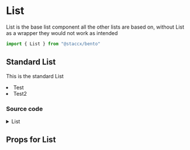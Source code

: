 
<Meta title="components/Lists/List" component={List}/>

# List
List is the base list component all the other lists are based on, without List as a wrapper they would not work as
intended

```javascript
import { List } from "@staccx/bento"
```

## Standard List
This is the standard List

<Preview>
  <Story name="standard">
      <List>
        <li>Test</li>
        <li>Test2</li>
      </List>
  </Story>
</Preview>

### Source code
<details><summary>List</summary>
<p>

```bash
import React from "react"
import PropTypes from "prop-types"
import styled from "styled-components"
import { applyVariants, commonPropTypes } from "../../theming"
import { componentCreateFactory } from "../../theming/utils/createVariantsFunctionFactory"
import themeProps from "./List.themeProps"

const List = ({ children, className, ordered, ...restProps }) => {
  if (!ordered) {
    return (
      <ListUl className={className} {...restProps}>
        {children}
      </ListUl>
    )
  }
  return (
    <ListOl className={className} {...restProps}>
      {children}
    </ListOl>
  )
}

export const ListUl = styled.ul`
  list-style-type: none;
  margin-left: 0;
  padding-left: 0;
  ${applyVariants(themeProps.list)};
`

export const ListOl = ListUl.withComponent("ol")

const defaultProps = {
  ordered: false
}

const propTypes = {
  children: commonPropTypes.children.isRequired,
  className: PropTypes.string,
  /**
   * Prop to set ordered or unordered List (ul/ol)
   */
  ordered: PropTypes.bool
}

List.defaultProps = defaultProps
List.propTypes = propTypes
List.themeProps = themeProps
List.createVariants = componentCreateFactory(List)

export default List

```

</p>
</details>

## Props for List
<Props of={List} />
